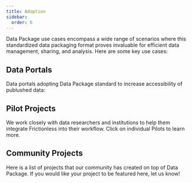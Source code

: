```yaml
---
title: Adoption
sidebar:
  order: 6
---
```



Data Package use cases encompass a wide range of scenarios where this standardized data packaging format proves invaluable for efficient data management, sharing, and analysis. Here are some key use cases:

## Data Portals

Data portals adopting Data Package standard to increase accessibility of publushed data:

<CardGrid>
  <LinkCard
    title="Dryad"
    description="<img src='../../assets/dryad.png' /> A pilot project to integrate Frictionless Data Validation within Dryad, a curated resource that enhances the discoverability, reusability, and citation of research data."
    href="https://blog.okfn.org/2020/11/18/dryad-and-frictionless-data-collaboration/"
  />
  <LinkCard
    title="Our World in Data"
    description="<img src='../../assets/owid-light.png' /> Our World in Data publushes their datasets using Data Package standard. Most datasets included here are annual time series data for social and economic indicators by country."
    href="https://github.com/owid/owid-datasets"
  />
</CardGrid>

## Pilot Projects

We work closely with data researchers and institutions to help them integrate Frictionless into their workflow. Click on individual Pilots to learn more.

<CardGrid>
<LinkCard
  title="BCO-DMO"
  description="<img src='../../assets/bcodmo.png' /> A pilot collaboration with the Biological and Chemical Oceanography Data Management Office (BCO-DMO)."
  href="https://frictionlessdata.io/blog/2020/02/10/frictionless-data-pipelines-for-open-ocean/"
/>

<LinkCard
  title="PUDL"
  description="<img src='../../assets/pudl.png' /> A pilot collaboration with the Public Utility Data Liberation project (PUDL), aimed at simplifying the usability of US energy data."
  href="https://frictionlessdata.io/blog/2020/03/18/frictionless-data-pilot-study/"
/>

<LinkCard
  title="Data Readiness Group"
  description="<img src='../../assets/oxford-drg.png' /> A pilot collaboration with Dr. Philippe Rocca-Serra's Data Readiness Group at Oxford, focusing on streamlining the reporting of scientific experimental results using Data Package specifications."
  href="https://blog.okfn.org/2020/07/21/clarifying-the-semantics-of-data-matrices-and-results-tables-a-frictionless-data-pilot/"
/>

<LinkCard
  title="Data Management for TEDDINET"
  description="<img src='../../assets/dm4t.png' /> A pilot collaboration applying Frictionless Data approaches to address data legacy challenges within the TEDDINET project, a research network dedicated to transforming energy demand in buildings."
  href="https://frictionlessdata.io/blog/2017/12/19/dm4t/"
/>

<LinkCard
  title="Western Pennsylvania Regional Data Center"
  description="<img src='../../assets/uop-logo.png' /> A pilot collaboration to showcase an implementation that expounds on the quality and description of datasets in CKAN-based open data portals with the Western Pennsylvania Regional Data Center - a part of The University of Pittsburgh Center for Urban and Social Research."
  href="https://frictionlessdata.io/blog/2017/12/15/university-of-pittsburgh/"
/>

<LinkCard
  title="UK Data Service"
  description="<img src='../../assets/ukds-logo.png' /> A pilot collaboration to utilize Frictionless Data software for assessing and reporting on data quality, as well as generating visualizations from data and metadata within the UK data context."
  href="https://frictionlessdata.io/blog/2017/12/12/ukds/"
/>

<LinkCard
  title="eLife"
  description="<img src='../../assets/elife-logo.png' /> A pilot collaboration to explore the use of the goodtables library for validating all scientific research datasets hosted by eLife and advocating for open data reuse in Life and Biomedical sciences."
  href="https://frictionlessdata.io/blog/2017/10/24/elife/"
/>

<LinkCard
  title="University of Cambridge - Retinal Mosaics"
  description="<img src='../../assets/cambridge.png' /> A pilot collaboration to trial Frictionless software for packaging and reading data, supporting computational techniques in the investigation of nervous system development."
  href="https://frictionlessdata.io/blog/2017/08/15/university-of-cambridge/"
/>

<LinkCard
  title="Pacific Northwest National Laboratory - Active Data Biology"
  description="<img src='../../assets/pnnl.png' /> A pilot collaboration to explore the use of Frictionless Data's specifications and software for generating schemas for tabular data and validating metadata within a biological application hosted on GitHub."
  href="https://frictionlessdata.io/blog/2017/06/26/pacific-northwest-national-laboratory-active-data-biology/"
/>

<LinkCard
  title="Causa Natura - Pescando Datos"
  description="<img src='../../assets/causanatura.png' /> A pilot collaboration to employ data validation software within the Causa Natura project, enhancing data quality to support fisher communities and advocacy groups."
  href="https://frictionlessdata.io/blog/2017/08/15/causa-natura-pescando-datos/"
/>
</CardGrid>

## Community Projects

Here is a list of projects that our community has created on top of Data Package. If you would like your project to be featured here, let us know!

<CardGrid>
<LinkCard
  title="Libraries Hacked"
  description="<img src='../../assets/libraries-hacked-logo.png' /> Libraries hacked is a project started in 2014 to promote the use of open data in libraries."
  href="https://frictionlessdata.io/blog/2022/02/07/libraries-hacked/"
/>

<LinkCard
  title="Open Data Blend"
  description="<img src='../../assets/odb.png' /> Open Data Blend is a set of open data services that aim to make large and complex UK open data easier to analyze."
  href="https://frictionlessdata.io/blog/2021/07/12/open-data-blend/"
/>

<LinkCard
  title="Data Curator"
  description="<img src='../../assets/data-curator.png' /> Data Curator is a simple desktop data editor to help describe, validate and share usable open data."
  href="https://frictionlessdata.io/blog/2019/03/01/datacurator/"
/>

<LinkCard
  title="HubMAP"
  description="<img src='../../assets/hubmap.png' /> HuBMAP is creating an open, global atlas of the human body at the cellular level."
  href="https://frictionlessdata.io/blog/2021/02/04/tableschema-to-template/"
/>

<LinkCard
  title="Etalab"
  description="<img src='../../assets/etalab.png' /> Etalab, a department of the French interministerial digital service, launched schema.data.gouv.fr."
  href="https://frictionlessdata.io/blog/2020/05/22/etalab-case-study-schemas-data-gouv-fr/"
/>

<LinkCard
  title="Nimble Learn - datapackage-m"
  description="<img src='../../assets/nimblelearn.png' /> A set of functions written in Power Query M for working with Tabular Data Packages in Power BI Desktop and Power Query for Excel."
  href="https://frictionlessdata.io/blog/2018/07/20/nimblelearn/"
/>

<LinkCard
  title="Nimble Learn - Datapackage-connector"
  description="<img src='../../assets/nimblelearn.png' /> Power BI Custom Connector that loads one or more tables from Tabular Data Packages into Power BI."
  href="https://frictionlessdata.io/blog/2019/07/22/nimblelearn-dpc/"
/>

<LinkCard
  title="Zegami"
  description="<img src='../../assets/zegami-logo.png' /> Zegami is using Frictionless Data specifications for data management and syntactic analysis on their visual data analysis platform."
  href="https://frictionlessdata.io/blog/2017/09/28/zegami/"
/>

<LinkCard
  title="Center for Data Science and Public Policy, Workforce Data Initiative"
  description="<img src='../../assets/chicago.png' /> Supporting state and local workforce boards in managing and publishing data."
  href="https://frictionlessdata.io/blog/2017/08/15/center-for-data-science-and-public-policy-workforce-data-initiative/"
/>

<LinkCard
  title="Cell Migration Standardization Organization"
  description="<img src='../../assets/cmso-logo.png' /> Using Frictionless Data specs to package cell migration data and load it into Pandas for data analysis and creation of visualizations."
  href="https://frictionlessdata.io/blog/2017/05/23/cmso/"
/>

<LinkCard
  title="Collections as Data Facets - Carnegie Museum of Art Collection Data"
  description="<img src='../../assets/cmoa-logo.png' /> Use of Frictionless Data specifications in the release of Carnegie Museum of Arts’ Collection Data for public access & creative use."
  href="https://frictionlessdata.io/blog/2017/08/09/collections-as-data/"
/>

<LinkCard
  title="OpenML"
  description="<img src='../../assets/openml.png' /> OpenML is an online platform and service for machine learning, whose goal is to make ML and data analysis simple."
  href="https://frictionlessdata.io/blog/2017/12/04/openml/"
/>

<LinkCard
  title="The Data Retriever"
  description="<img src='../../assets/data-retriever-logo.png' /> Data Retriever uses Frictionless Data specifications to generate and package metadata for publicly available data."
  href="https://frictionlessdata.io/blog/2017/05/24/the-data-retriever/"
/>

<LinkCard
  title="Tesera"
  description="<img src='../../assets/tesera-logo.png' /> Tesera uses Frictionless Data specifications to package data in readiness for use in different systems and components."
  href="https://frictionlessdata.io/blog/2016/11/15/tesera/"
/>

<LinkCard
  title="data.world"
  description="<img src='../../assets/data-world-logo.png' /> data.world uses Frictionless Data specifications to generate schema and metadata related to an uploaded dataset and containerize all three in a Tabular Data Package."
  href="https://frictionlessdata.io/blog/2017/04/11/dataworld/"
/>

<LinkCard
  title="John Snow Labs"
  description="<img src='../../assets/john-snow-labs-logo.png' /> John Snow Labs uses Frictionless Data specifications to avail data to users for analysis."
  href="https://frictionlessdata.io/blog/2017/03/28/john-snow-labs/"
/>

<LinkCard
  title="Open Power System Data"
  description="<img src='../../assets/opsd-logo.png' /> Open Power System Data uses Frictionless Data specifications to avail energy data for analysis and modeling."
  href="https://frictionlessdata.io/blog/2016/11/15/open-power-system-data/"
/>

<LinkCard
  title="Dataship"
  description="<img src='../../assets/dataship-logo.png' /> Dataship used Frictionless Data specifications as the basis for its easy to execute, edit and share notebooks for data analysis."
  href="https://frictionlessdata.io/blog/2016/11/15/dataship/"
/>

<LinkCard
  title="European Commission"
  description="<img src='../../assets/european-commission.svg' /> The European Commission launched a CSV schema validator using the tabular data package specification, as part of the ISA² Interoperability Testbed."
  href="https://frictionlessdata.io/blog/2021/06/28/frictionless-specs-european-commission/"
/>

<LinkCard
  title="Validata"
  description="<img src='../../assets/validata.png' /> OpenDataFrance created Validata, a platform for local public administration in France to validate CSV files on the web, using the tabular data package specification."
  href="https://frictionlessdata.io/blog/2020/04/23/table-schema-catalog/"
/>
</CardGrid>
